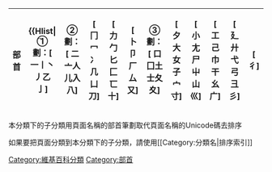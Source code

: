 {{Wikipedia category
|hidden=yes
|tracking=yes
|description=若被歸到此分類，原因是出自'''[[Template:Defaultsort_部首筆劃數|Template:Defaultsort 部首筆劃數]]'''
}}

{|class="toccolours plainlinks" style="font-size:100%" align=center
! width=48px |部首
| {{Hlist| ̈'''①劃'''：[{{fullurl:{{FULLPAGENAME}}|from=%E2%91%A0}} ⼀⼁⼂⼃⼄⼅]
  | '''②劃'''：[{{fullurl:{{FULLPAGENAME}}|from=%E2%91%A1}} ⼆⼇⼈⼉⼊⼋] 
  | [{{fullurl:{{FULLPAGENAME}}|from=%E2%91%A1}} ⼌⼍⼎⼏⼐⼑] 
  | [{{fullurl:{{FULLPAGENAME}}|from=%E2%91%A1}} ⼒⼓⼔⼕⼖⼗]
  | [{{fullurl:{{FULLPAGENAME}}|from=%E2%91%A1}} ⼘⼙⼚⼛⼜]
  | '''③劃'''：[{{fullurl:{{FULLPAGENAME}}|from=%E2%91%A2}} ⼝⼞⼟⼠⼡⼢]
  | [{{fullurl:{{FULLPAGENAME}}|from=%E2%91%A2}} ⼣⼤⼥⼦⼧⼨]
  | [{{fullurl:{{FULLPAGENAME}}|from=%E2%91%A2}} ⼩⼪⼫⼬⼭⼮]
  | [{{fullurl:{{FULLPAGENAME}}|from=%E2%91%A2}} ⼯⼰⼱⼲⼳⼴]
  | [{{fullurl:{{FULLPAGENAME}}|from=%E2%91%A2}} ⼵⼶⼷⼸⼹⼺]
  | [{{fullurl:{{FULLPAGENAME}}|from=%E2%91%A2}} ⼻]
  | '''④劃'''：[{{fullurl:{{FULLPAGENAME}}|from=%E2%91%A3}} ⼼⼽⼾⼿⽀⽁]
  | [{{fullurl:{{FULLPAGENAME}}|from=%E2%91%A3}} ⽂⽃⽄⽅⽆⽇]
  | [{{fullurl:{{FULLPAGENAME}}|from=%E2%91%A3}} ⽈⽉⽊⽋⽌⽍]
  | [{{fullurl:{{FULLPAGENAME}}|from=%E2%91%A3}} ⽎⽏⽐⽑⽒⽓]
  | [{{fullurl:{{FULLPAGENAME}}|from=%E2%91%A3}} ⽔⽕⽖⽗⽘⽙]
  | [{{fullurl:{{FULLPAGENAME}}|from=%E2%91%A3}} ⽚⽛⽜⽝]
  | '''⑤劃'''：[{{fullurl:{{FULLPAGENAME}}|from=%E2%91%A4}} ⽞⽟⽠⽡⽢⽣]
  | [{{fullurl:{{FULLPAGENAME}}|from=%E2%91%A4}} ⽤⽥⽦⽧⽨⽩] 	
  | [{{fullurl:{{FULLPAGENAME}}|from=%E2%91%A4}} ⽪⽫⽬⽭⽮⽯] 
  | [{{fullurl:{{FULLPAGENAME}}|from=%E2%91%A4}} ⽰⽱⽲⽳⽴]
  | '''⑥劃'''：[{{fullurl:{{FULLPAGENAME}}|from=%E2%91%A5}} ⽵⽶⽷⽸⽹⽺]
  | [{{fullurl:{{FULLPAGENAME}}|from=%E2%91%A5}} ⽻⽼⽽⽾⽿⾀]
  | [{{fullurl:{{FULLPAGENAME}}|from=%E2%91%A5}} ⾁⾂⾃⾄⾅⾆]
  | [{{fullurl:{{FULLPAGENAME}}|from=%E2%91%A5}} ⾇⾈⾉⾊⾋⾌]
  | [{{fullurl:{{FULLPAGENAME}}|from=%E2%91%A5}} ⾍⾎⾏⾐⾑]
  | [{{fullurl:{{FULLPAGENAME}}|from=%E2%91%A6}} ⑦劃]
  | [{{fullurl:{{FULLPAGENAME}}|from=%E2%91%A7}} ⑧劃]
  | [{{fullurl:{{FULLPAGENAME}}|from=%E2%91%A8}} ⑨劃]
  | [{{fullurl:{{FULLPAGENAME}}|from=%E2%91%A9}} ⑩劃] 
  | [{{fullurl:{{FULLPAGENAME}}|from=%E2%91%AA}} ⑪劃] 
  | [{{fullurl:{{FULLPAGENAME}}|from=%E2%91%AB}} ⑫劃] 
  | [{{fullurl:{{FULLPAGENAME}}|from=%E2%91%AC}} ⑬劃]
  | [{{fullurl:{{FULLPAGENAME}}|from=%E2%91%AD}} ⑭劃]
  | [{{fullurl:{{FULLPAGENAME}}|from=%E2%91%AE}} ⑮劃]
  | [{{fullurl:{{FULLPAGENAME}}|from=%E2%91%AF}} ⑯劃]
  | [{{fullurl:{{FULLPAGENAME}}|from=%E2%91%B0}} ⑰劃]
  | ……
  | [{{fullurl:{{FULLPAGENAME}}|from=%E2%91%B3}} ⑳劃]
  }}<!-- Hist -->
|}
本分類下的子分類用頁面名稱的部首筆劃取代頁面名稱的Unicode碼去排序

如果要把頁面分類到本分類下的子分類，請使用<nowiki>[[Category:分類名|排序索引]]</nowiki>

[[Category:維基百科分類|Category:維基百科分類]]
[[Category:部首|Category:部首]]
